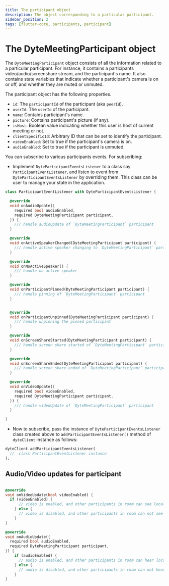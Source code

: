 ```yaml
---
title: The participant object
description: The object corresponding to a particular participant.
sidebar_position: 2
tags: [flutter-core, participants, participant]
---
```


# The DyteMeetingParticipant object

The `DyteMeetingParticipant` object consists of all the information related to a
particular participant. For instance, it contains a participants
video/audio/screenshare stream, and the participant's name. It also contains
state variables that indicate whether a participant's camera is on or off, and
whether they are muted or unmuted.

The participant object has the following properties.

- `id`: The `participantId` of the participant (aka `peerId`).
- `userId`: The `userId` of the participant.
- `name`: Contains participant's name.
- `picture`: Contains participant's picture (if any).
- `isHost`: Boolean value indicating whether this user is host of current
  meeting or not.
- `clientSpecificId`: Arbitrary ID that can be set to identify the participant.
- `videoEnabled`: Set to true if the participant's camera is on.
- `audioEnabled`: Set to true if the participant is unmuted.

You can subscribe to various participants events. For subscribing:

- Implement `DyteParticipantEventsListener` to a class say
  `ParticipantEventListener`, and listen to event from
  `DyteParticipantEventsListener` by overriding them. This class can be user to
  manage your state in the application.

```dart
class ParticipantEventListener with DyteParticipantEventsListener {

  @override
  void onAudioUpdate({
    required bool audioEnabled,
    required DyteMeetingParticipant participant,
  }) {
    /// handle audioUpdate of `DyteMeetingParticipant` participant
  }

  @override
  void onActiveSpeakerChanged(DyteMeetingParticipant participant) {
    /// handle active speaker changing to `DyteMeetingParticipant` participant
  }

  @override
  void onNoActiveSpeaker() {
    /// handle no active speaker
  }

  @override
  void onParticipantPinned(DyteMeetingParticipant participant) {
    /// handle pinning of `DyteMeetingParticipant` participant
  }


  @override
  void onParticipantUnpinned(DyteMeetingParticipant participant) {
    /// handle unpinning the pinned participant
  }

  @override
  void onScreenShareStarted(DyteMeetingParticipant participant) {
    /// handle screen share started of `DyteMeetingParticipant` participant
  }

  @override
  void onScreenShareEnded(DyteMeetingParticipant participant) {
    /// handle screen share ended of `DyteMeetingParticipant` participant
  }

  @override
  void onVideoUpdate({
    required bool videoEnabled,
    required DyteMeetingParticipant participant,
  }) {
    /// handle videoUpdate of `DyteMeetingParticipant` participant
  }

}
```

- Now to subscribe, pass the instance of `DyteParticipantEventsListener` class
  created above to `addParticipantEventsListener()` method of `dyteClient`
  instance as follows:

```dart {2}
dyteClient.addParticipantEventsListener(
  //  class ParticipantEventListener instance
);
```

## Audio/Video updates for participant

```dart

@override
void onVideoUpdate(bool videoEnabled) {
  if (videoEnabled) {
      // video is enabled, and other participants in room can see local user
    } else {
      // video is disabled, and other participants in room can not see local user.
    }
}

@override
void onAudioUpdate({
  required bool audioEnabled,
  required DyteMeetingParticipant participant,
}) {
    if (audioEnabled) {
      // audio is enabled, and other participants in room can hear local user
    } else {
      // audio is disabled, and other participants in room can not hear local user.
    }
}
```
